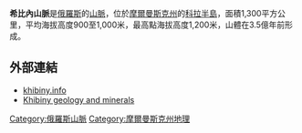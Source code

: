 '''希比內山脈'''是[[俄羅斯|俄羅斯]]的[[山脈|山脈]]，位於[[摩爾曼斯克州|摩爾曼斯克州]]的[[科拉半島|科拉半島]]，面積1,300平方公里，平均海拔高度900至1,000米，最高點海拔高度1,200米，山體在3.5億年前形成。

==外部連結==
*[https://web.archive.org/web/20120111070321/http://www.khibiny.info/ khibiny.info] {{ru icon}}
* [https://web.archive.org/web/20091216210753/http://maurice.strahlen.org/kola/khibiny.htm Khibiny geology and minerals]

{{coord|67|44|05|N|33|43|34|E|region:RU_type:mountain|display=title}}

{{Authority control}}

[[Category:俄羅斯山脈|Category:俄羅斯山脈]]
[[Category:摩爾曼斯克州地理|Category:摩爾曼斯克州地理]]

{{Russia-geo-stub}}